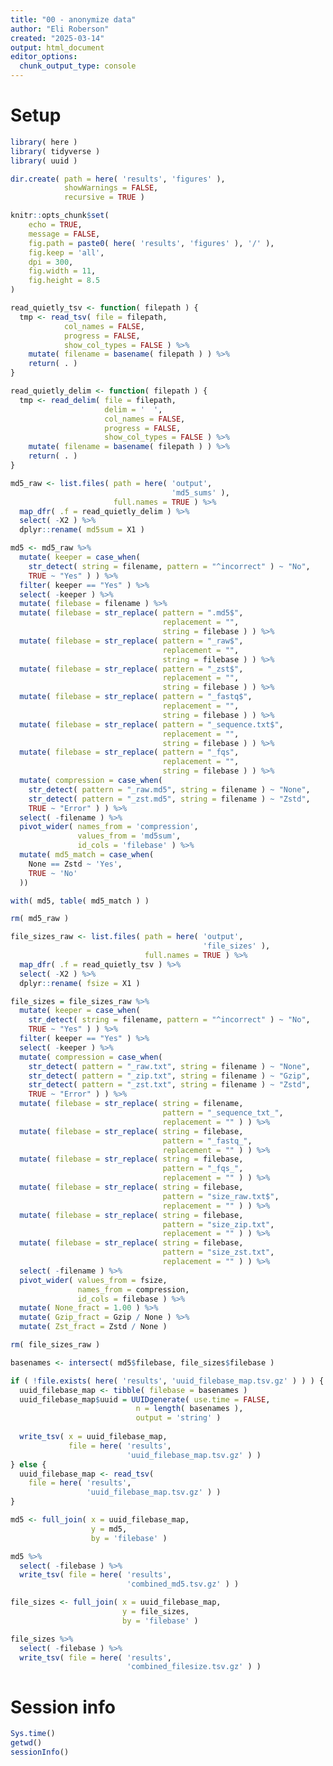 ```yaml
---
title: "00 - anonymize data"
author: "Eli Roberson"
created: "2025-03-14"
output: html_document
editor_options: 
  chunk_output_type: console
---
```


# Setup
```r
library( here )
library( tidyverse )
library( uuid )
```

```r
dir.create( path = here( 'results', 'figures' ), 
            showWarnings = FALSE, 
            recursive = TRUE )
```

```r
knitr::opts_chunk$set(
	echo = TRUE,
	message = FALSE,
	fig.path = paste0( here( 'results', 'figures' ), '/' ),
	fig.keep = 'all',
	dpi = 300,
	fig.width = 11,
	fig.height = 8.5
)
```

```r
read_quietly_tsv <- function( filepath ) {
  tmp <- read_tsv( file = filepath, 
            col_names = FALSE, 
            progress = FALSE,
            show_col_types = FALSE ) %>%
    mutate( filename = basename( filepath ) ) %>%
    return( . )
}

read_quietly_delim <- function( filepath ) {
  tmp <- read_delim( file = filepath, 
                     delim = '  ',
                     col_names = FALSE, 
                     progress = FALSE,
                     show_col_types = FALSE ) %>%
    mutate( filename = basename( filepath ) ) %>%
    return( . )
}
```

```r
md5_raw <- list.files( path = here( 'output',
                                    'md5_sums' ),
                       full.names = TRUE ) %>%
  map_dfr( .f = read_quietly_delim ) %>%
  select( -X2 ) %>%
  dplyr::rename( md5sum = X1 ) 
```

```r
md5 <- md5_raw %>%
  mutate( keeper = case_when(
    str_detect( string = filename, pattern = "^incorrect" ) ~ "No",
    TRUE ~ "Yes" ) ) %>%
  filter( keeper == "Yes" ) %>%
  select( -keeper ) %>%
  mutate( filebase = filename ) %>%
  mutate( filebase = str_replace( pattern = ".md5$",
                                  replacement = "",
                                  string = filebase ) ) %>%
  mutate( filebase = str_replace( pattern = "_raw$",
                                  replacement = "",
                                  string = filebase ) ) %>%
  mutate( filebase = str_replace( pattern = "_zst$",
                                  replacement = "",
                                  string = filebase ) ) %>%
  mutate( filebase = str_replace( pattern = "_fastq$",
                                  replacement = "",
                                  string = filebase ) ) %>%
  mutate( filebase = str_replace( pattern = "_sequence.txt$",
                                  replacement = "",
                                  string = filebase ) ) %>%
  mutate( filebase = str_replace( pattern = "_fqs",
                                  replacement = "",
                                  string = filebase ) ) %>%
  mutate( compression = case_when(
    str_detect( pattern = "_raw.md5", string = filename ) ~ "None",
    str_detect( pattern = "_zst.md5", string = filename ) ~ "Zstd",
    TRUE ~ "Error" ) ) %>%
  select( -filename ) %>%
  pivot_wider( names_from = 'compression',
               values_from = 'md5sum',
               id_cols = 'filebase' ) %>%
  mutate( md5_match = case_when(
    None == Zstd ~ 'Yes',
    TRUE ~ 'No'
  ))

with( md5, table( md5_match ) )

rm( md5_raw )
```

```r
file_sizes_raw <- list.files( path = here( 'output',
                                           'file_sizes' ),
                              full.names = TRUE ) %>%
  map_dfr( .f = read_quietly_tsv ) %>%
  select( -X2 ) %>%
  dplyr::rename( fsize = X1 )
```

```r
file_sizes = file_sizes_raw %>%
  mutate( keeper = case_when(
    str_detect( string = filename, pattern = "^incorrect" ) ~ "No",
    TRUE ~ "Yes" ) ) %>%
  filter( keeper == "Yes" ) %>%
  select( -keeper ) %>%
  mutate( compression = case_when(
    str_detect( pattern = "_raw.txt", string = filename ) ~ "None",
    str_detect( pattern = "_zip.txt", string = filename ) ~ "Gzip",
    str_detect( pattern = "_zst.txt", string = filename ) ~ "Zstd",
    TRUE ~ "Error" ) ) %>%
  mutate( filebase = str_replace( string = filename,
                                  pattern = "_sequence_txt_",
                                  replacement = "" ) ) %>%
  mutate( filebase = str_replace( string = filebase,
                                  pattern = "_fastq_",
                                  replacement = "" ) ) %>%
  mutate( filebase = str_replace( string = filebase,
                                  pattern = "_fqs_",
                                  replacement = "" ) ) %>%
  mutate( filebase = str_replace( string = filebase,
                                  pattern = "size_raw.txt$",
                                  replacement = "" ) ) %>%
  mutate( filebase = str_replace( string = filebase,
                                  pattern = "size_zip.txt",
                                  replacement = "" ) ) %>%
  mutate( filebase = str_replace( string = filebase,
                                  pattern = "size_zst.txt",
                                  replacement = "" ) ) %>%
  select( -filename ) %>%
  pivot_wider( values_from = fsize, 
               names_from = compression, 
               id_cols = filebase ) %>%
  mutate( None_fract = 1.00 ) %>%
  mutate( Gzip_fract = Gzip / None ) %>%
  mutate( Zst_fract = Zstd / None )

rm( file_sizes_raw )
```

```r
basenames <- intersect( md5$filebase, file_sizes$filebase )

if ( !file.exists( here( 'results', 'uuid_filebase_map.tsv.gz' ) ) ) {
  uuid_filebase_map <- tibble( filebase = basenames )
  uuid_filebase_map$uuid = UUIDgenerate( use.time = FALSE, 
                            n = length( basenames ), 
                            output = 'string' )
  
  write_tsv( x = uuid_filebase_map, 
             file = here( 'results', 
                          'uuid_filebase_map.tsv.gz' ) )
} else {
  uuid_filebase_map <- read_tsv( 
    file = here( 'results',
                 'uuid_filebase_map.tsv.gz' ) )
}
```

```r
md5 <- full_join( x = uuid_filebase_map,
                  y = md5,
                  by = 'filebase' )

md5 %>%
  select( -filebase ) %>%
  write_tsv( file = here( 'results',
                          'combined_md5.tsv.gz' ) )
```

```r
file_sizes <- full_join( x = uuid_filebase_map,
                         y = file_sizes, 
                         by = 'filebase' )

file_sizes %>%
  select( -filebase ) %>%
  write_tsv( file = here( 'results',
                          'combined_filesize.tsv.gz' ) )
```

# Session info
```r
Sys.time()
getwd()
sessionInfo()
```
